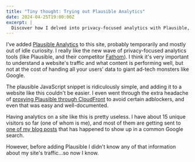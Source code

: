 ```yaml
---
title: "Tiny thought: Trying out Plausible Analytics"
date: 2024-04-25T19:00:00Z
excerpt: |
  Discover how I delved into privacy-focused analytics with Plausible, shedding light on my website's traffic without compromising user data to ad-tech giants, and learn why it's a game-changer for understanding audience engagement.
---
```


I’ve added [Plausible Analytics](https://plausible.io/) to this site, probably temporarily and mostly out of idle curiosity. I really like the new wave of privacy-focused analytics tools (like Plausible, and their competitor [Fathom](https://usefathom.com/)). I think it's very important to understand a website's traffic and what content is performing well, but not at the cost of handing all your users’ data to giant ad-tech monsters like Google.

The plausible JavaScript snippet is ridiculously simple, and adding it to a website like this couldn't be easier. I even went through the extra headache of [proxying Plausible through CloudFront](https://plausible.io/docs/proxy/guides/cloudfront) to avoid certain adblockers, and even that was easy and well-documented.

Having analytics on a site like this is pretty useless. I have about 15 unique visitors so far (one of whom is me), and most of them are getting sent to [one of my blog posts](https://keithbartholomew.com/blog/posts/2023-12-20-how-to-use-websockets-with-nextjs/) that has happened to show up in a common Google search.

However, before adding Plausible I didn't know any of that information about my site's traffic...so now I know.
